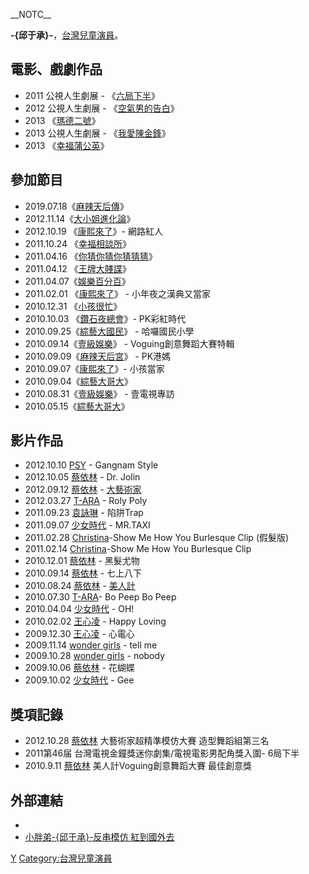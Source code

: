 __NOTC__
{{BLPsources}}
{{藝人
| 姓名 = 邱-{于}-承
| 類型 = 童星
| 圖片 = 
| 圖片尺寸 = 
| 本名 = 邱-{于}-承
| 英文名 = Chiu Yu Cheng
| 國籍 = {{ROC}}
| 出生日期 = {{birth date and age|2002|3|27}}
| 出生地點 = {{TWN}}[[新北市|新北市]]
| 職業 = [[舞者|舞者]]、[[演員|演員]]
| 語言 = [[國語|國語]]、[[台語|台語]]
| 網站 = 
| imdb = 6050665
| 暱稱 = 小胖弟
| 母校 = 莊敬高職
}}

'''-{邱于承}-'''{{BD|2002年|3月27日}}，[[台灣|台灣]][[兒童演員|兒童演員]]。

==電影、戲劇作品 ==
*2011 公視人生劇展 - 《[[六局下半|六局下半]]》
*2012 公視人生劇展 - 《[[空氣男的告白|空氣男的告白]]》
*2013 《[[瑪德二號|瑪德二號]]》
*2013 公視人生劇展 - 《[[我愛陳金鋒|我愛陳金鋒]]》
*2013 《[[幸福蒲公英|幸福蒲公英]]》

==參加節目==
*2019.07.18《[[麻辣天后傳|麻辣天后傳]]》
*2012.11.14《[[大小姐進化論|大小姐進化論]]》
*2012.10.19 《[[康熙來了|康熙來了]]》- 網路紅人
*2011.10.24 《[[幸福相談所|幸福相談所]]》
*2011.04.16 《[[你猜你猜你猜猜猜|你猜你猜你猜猜猜]]》
*2011.04.12 《[[王牌大賤諜|王牌大賤諜]]》
*2011.04.07《[[娛樂百分百|娛樂百分百]]》
*2011.02.01 《[[康熙來了|康熙來了]]》 - 小年夜之漢典又當家
*2010.12.31 《[[小孩很忙|小孩很忙]]》
*2010.10.03 《[[鑽石夜總會|鑽石夜總會]]》- PK彩紅時代
*2010.09.25《[[綜藝大國民|綜藝大國民]]》 - 哈囉國民小學
*2010.09.14《[[壹級娛樂|壹級娛樂]]》 - Voguing創意舞蹈大賽特輯
*2010.09.09《[[麻辣天后宮|麻辣天后宮]]》 - PK港媽
*2010.09.07《[[康熙來了|康熙來了]]》- 小孩當家
*2010.09.04《[[綜藝大哥大|綜藝大哥大]]》
*2010.08.31《[[壹級娛樂|壹級娛樂]]》 - 壹電視專訪
*2010.05.15《[[綜藝大哥大|綜藝大哥大]]》

== 影片作品 ==
*2012.10.10 [[PSY|PSY]] - Gangnam Style
*2012.10.05 [[蔡依林|蔡依林]] - Dr. Jolin
*2012.09.12 [[蔡依林|蔡依林]] - [[大藝術家_(歌曲)|大藝術家]]
*2012.03.27 [[T-ARA|T-ARA]] - Roly Poly
*2011.09.23 [[袁詠琳|袁詠琳]] - 陷阱Trap
*2011.09.07 [[少女時代|少女時代]] - MR.TAXI 
*2011.02.28 [[Christina|Christina]]-Show Me How You Burlesque Clip (假髮版)
*2011.02.14 [[Christina|Christina]]-Show Me How You Burlesque Clip 
*2010.12.01 [[蔡依林|蔡依林]] - 黑髮尤物
*2010.09.14 [[蔡依林|蔡依林]] - 七上八下
*2010.08.24 [[蔡依林|蔡依林]] - [[美人計_(歌曲)|美人計]]
*2010.07.30 [[T-ARA|T-ARA]]- Bo Peep Bo Peep
*2010.04.04 [[少女時代|少女時代]] - OH!
*2010.02.02 [[王心凌|王心凌]] - Happy Loving
*2009.12.30 [[王心凌|王心凌]] - 心電心
*2009.11.14 [[wonder_girls|wonder girls]] - tell me
*2009.10.28 [[wonder_girls|wonder girls]] - nobody
*2009.10.06 [[蔡依林|蔡依林]] - 花蝴蝶
*2009.10.02 [[少女時代|少女時代]] - Gee
 
== 獎項記錄==
*2012.10.28 [[蔡依林|蔡依林]] 大藝術家超精準模仿大賽 造型舞蹈組第三名
*2011第46届 台灣電視金鐘獎迷你劇集/電視電影男配角獎入圍- 6局下半
*2010.9.11 [[蔡依林|蔡依林]] 美人計Voguing創意舞蹈大賽 最佳創意獎

==外部連結==
* {{facebook|邱于承-155576517790406|-{邱于承}-}}
* [http://stars.udn.com/newstars/collect/CollectPage.do?cid=6965 小胖弟-{邱于承}-反串模仿 紅到國外去] {{Wayback|url=http://stars.udn.com/newstars/collect/CollectPage.do?cid=6965 |date=20131112131952 }}

[[Category:邱姓|Y]]
[[Category:台灣兒童演員|Category:台灣兒童演員]]